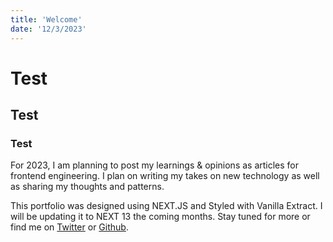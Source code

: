 ```yaml
---
title: 'Welcome'
date: '12/3/2023'
---
```


# Test

## Test

### Test

For 2023, I am planning to post my learnings & opinions as articles for frontend
engineering. I plan on writing my takes on new technology as well as sharing my
thoughts and patterns.

This portfolio was designed using NEXT.JS and Styled with Vanilla Extract. I
will be updating it to NEXT 13 the coming months. Stay tuned for more or find me
on [Twitter](https://twitter.com/scottykaye) or
[Github](https://github.com/scottykaye).

